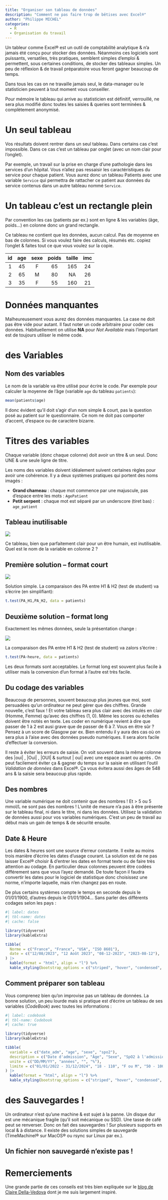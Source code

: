 ```yaml
---
title: "Organiser son tableau de données"
description: "Comment ne pas faire trop de bêtises avec Excel®"
author: "Philippe MICHEL"
categories:
  - R
  - Organisation du travail
---
```


Un tableur comme Excel® est un outil de comptabilité analytique & n’a jamais été conçu pour stocker des données. Néanmoins ces
logiciels sont puissants, versatiles, très pratiques, semblent simples d’emploi & permettent, sous certaines conditions, de stocker des tableaux simples. Un peu de réflexion & de travail préparatoire vous feront gagner beaucoup de temps.

Dans tous les cas on ne travaille jamais seul, le data-manager ou le
statisticien peuvent à tout moment vous conseiller.

Pour mémoire le tableau qui arrive au statisticien est définitif, verrouillé, ne sera plus modifié donc
toutes les saisies & queries sont terminées & complètement anonymisé.

# Un seul tableau

Vos résultats doivent rentrer dans un seul tableau. Dans certains
cas c’est impossible. Dans ce cas c’est un tableau par onglet (avec un
nom clair pour l’onglet). 

Par exemple, un travail sur la prise en charge d’une pathologie dans les services d’un hôpital. Vous n’allez pas ressaisir les caractéristiques du service pour chaque patient. Vous aurez donc un tableau Patients avec une variable `Service` qui permettra de
rattacher ce patient aux données du service contenus dans un autre
tableau nommé `Service`.

# Un tableau c’est un rectangle plein

Par convention les cas (patients par ex.) sont en ligne & les variables (âge, poids...) en colonne donc un grand rectangle.

Ce tableau ne contient que les données, aucun calcul. Pas de moyenne
en bas de colonnes. Si vous voulez faire des calculs, résumés etc. copiez l’onglet & faites tout ce que vous voulez sur la copie.

|id|age|sexe|poids|taille|imc|
|:--:|:--:|:--:|:--:|:--:|:--:| 
|1|45|F|65|165|24|
|2|65|M|80|NA|26|
|3|35|F|55|160|21|


# Données manquantes

Malheureusement vous aurez des données manquantes. La case
ne doit pas être vide pour autant. Il faut noter un code arbitraire pour
coder ces données. Habituellement on utilise **NA** pour *Not Available*
mais l’important est de toujours utiliser le même code.

# des Variables

## Nom des variables

Le nom de la variable va être utilisé pour écrire le code. Par exemple pour calculer la moyenne de l’âge (variable `age` du tableau `patients`):

```r
mean(patients$age)
```

Il donc évident qu’il doit s’agir d’un nom simple & court, pas la
question posé au patient sur le questionnaire. Ce nom ne doit pas
comporter d’accent, d’espace ou de caractère bizarre.

# Titres des variables

Chaque variable (donc chaque colonne) doit avoir un titre & un
seul. Donc UNE & une seule ligne de titre. 

Les noms des variables doivent idéalement suivent certaines règles pour avoir une cohérence. Il y a deux systèmes pratiques qui portent des noms imagés :

- **Grand chameau** : chaque mot commence par une majuscule, pas d’espace entre les mots : `AgePatient`
- **Petit serpent** : chaque mot est séparé par un underscore (tiret bas) : `age_patient`


## Tableau inutilisable

![](tab1.png){fig-align="center"}

Ce tableau, bien que parfaitement clair pour un être humain, est
inutilisable. Quel est le nom de la variable en colonne 2 ?

## Première solution – format court

![](tab2.png){fig-align="center"}

Solution simple. La comparaison des PA entre H1 & H2 (test de
student) va s’écrire (en simplifiant):

```r
t.test(PA_H1,PA_H2, data = patients)
```

## Deuxième solution – format long
Exactement les mêmes données, seule la présentation change :

![](tab3.png){fig-align="center"}

La comparaison des PA entre H1 & H2 (test de student) va zalors s’écrire :

```r
t.test(PA~heure, data = patients)
```

Les deux formats sont acceptables. Le format long est souvent plus facile à utiliser mais la conversion d’un format à l’autre est très facile. 

## Du codage des variables

Beaucoup de personnes, souvent beaucoup plus jeunes que moi, sont persuadées qu’un ordinateur ne peut gérer que des chiffres.
Grande nouvelle, c’est faux ! Et votre tableau sera plus clair avec des intulés en clair (Homme, Femme) qu’avec des chiffres (1, 0). Même les
scores ou échelles doivent être notés en texte. Les coder en numérique
revient à dire que passer de 1 à 2 est ausi grave que de passer de 6 à 7.
Vous en être sûr ? Pensez à un score de Glasgow par ex. Bien entendu il y aura des cas où on sera plus à l'aise avec des données pseudo numériques. Il sera alors facile d'effectuer la conversion. 

Il reste à éviter les erreurs de saisie. On voit souvent dans la même
colonne des |oui| , |Oui| , |OUI| & surtout | oui| avec une espace avant ou après . On
peut facilement éviter ça & gagner du temps sur la saisie en utilisant
l’outil *Validation de données* dans Excel®. Ça vous évitera aussi des
âges de 548 ans & la saisie sera beaucoup plus rapide.

## Des nombres

Une variable numérique ne doit contenir que des nombres ! Et
> 5 ou 5 mmol/L ne sont pas des nombres ! L’unité de mesure n’a pas à
être présente sur le tableau final, ni dans le titre, ni dans les données.
Utilisez la validation de données aussi pour vos variables numériques.
C’est un peu de travail au début mais un gain de temps & de sécurité
ensuite.

## Date & Heure

Les dates & heures sont une source d’erreur constante. Il exite au
moins trois manière d’écrire les dates d’usage courant. La
solution est de ne pas laisser Excel® choisir & d’entrer les dates en
format texte ou de faire très attention au codage. En particulier deux
colonnes peuvent être codées différement sans que vous l’ayez demandé. De toute façon il faudra convertir les dates pour le logiciel de
statistique donc choisissez une norme, n’importe laquelle, mais n’en
changez pas en route.

De plus certains systèmes compte le temps en seconde depuis le
01/01/1900, d’autres depuis le 01/01/1904... Sans parler des différents codages selon les pays : 

```r
#| label: dates
#| tbl-name: dates
#| cache: false

library(tidyverse)
library(kableExtra)

tibble(
  Norme = c("France", "France", "USA", "ISO 8601"),
  date = c("12/08/2023", "12 Août 2023", "08-12-2023", "2023-08-12"),
) |> 
  kable(format = "html", align = "l") %>%
  kable_styling(bootstrap_options = c("striped", "hover", "condensed", "responsive"), full_width = FALSE)
```


## Comment préparer son tableau
Vous comprenez bien qu’on improvise pas un tableau de données. La bonne solution, un peu lourde mais si pratique est d’écrire
un tableau de ses variables (*CodeBook*) avec toutes les
informations :

```r
#| label: codebook
#| tbl-name: Codebook
#| cache: true

library(tidyverse)
library(kableExtra)

tibble(
  variable = c("date_adm", "age", "sexe", "spo2"),
  description = c("Date d'admission", "Âge", "Sexe", "SpO2 à l'admission"),
  unite = c("DD/MM/YY", "années", "", "%"),
  limite = c("01/01/2022 - 31/12/2024", "18 - 110", "F ou M", "50 - 100")
) |> 
  kable(format = "html", align = "l") %>%
  kable_styling(bootstrap_options = c("striped", "hover", "condensed", "responsive"), full_width = FALSE)
```




# des Sauvegardes !

Un ordinateur n’est qu’une machine & est sujet à la panne. Un
disque dur est une mécanique fragile (qu’il soit mécanique ou SSD).
Une tasse de café peut se renverser. Donc on fait des sauvegardes !
Sur plusieurs supports en local & à distance. Il existe des solutions
simples de sauvegarde (TimeMachinel® sur MacOS® ou rsync sur
Linux par ex.).

::: {.callout-warning}
## Un fichier non sauvegardé n’existe pas !
:::

# Remerciements

Une grande partie de ces conseils est très bien expliquée sur le
[blog de Claire Della-Vedova](https://delladata.fr/) dont je me suis largement inspiré.
